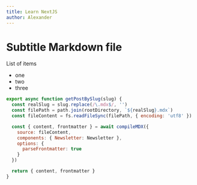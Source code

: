 ```yaml
---
title: Learn NextJS
author: Alexander
---
```


# Subtitle Markdown file

<Newsletter />

List of items

- one
- two
- three

```jsx {1,4}
export async function getPostBySlug(slug) {
  const realSlug = slug.replace(/\.mdx$/, '')
  const filePath = path.join(rootDirectory, `${realSlug}.mdx`)
  const fileContent = fs.readFileSync(filePath, { encoding: 'utf8' })

  const { content, frontmatter } = await compileMDX({
    source: fileContent,
    components: { Newsletter: Newsletter },
    options: {
      parseFrontmatter: true
    }
  })

  return { content, frontmatter }
}
```

